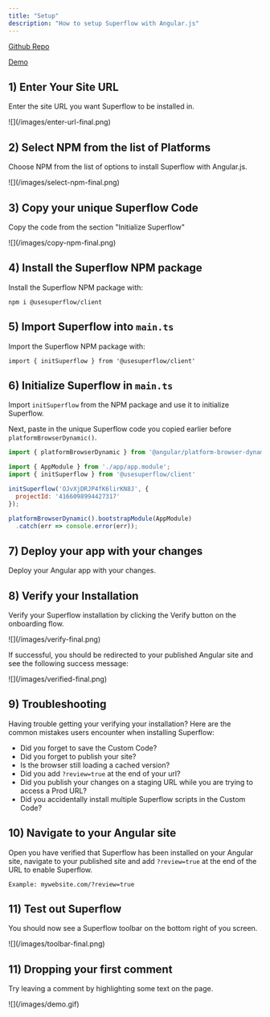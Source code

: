 ```yaml
---
title: "Setup"
description: "How to setup Superflow with Angular.js"
---
```


[Github Repo](https://github.com/benjvelt/superflow-angular)

[Demo](https://superflow-angular.vercel.app/?review=true)


## 1) Enter Your Site URL

Enter the site URL you want Superflow to be installed in.

<Frame>
![](/images/enter-url-final.png)
</Frame>

## 2) Select NPM from the list of Platforms

Choose NPM from the list of options to install Superflow with Angular.js.

<Frame>
![](/images/select-npm-final.png)
</Frame>

## 3) Copy your unique Superflow Code

Copy the code from the section "Initialize Superflow"

<Frame>
![](/images/copy-npm-final.png)
</Frame>


## 4) Install the Superflow NPM package

Install the Superflow NPM package with:

```
npm i @usesuperflow/client
```

## 5) Import Superflow into `main.ts`

Import the Superflow NPM package with:

```
import { initSuperflow } from '@usesuperflow/client'
```

## 6) Initialize Superflow in `main.ts`

Import `initSuperflow` from the NPM package and use it to initialize Superflow.

Next, paste in the unique Superflow code you copied earlier before `platformBrowserDynamic()`.


```js
import { platformBrowserDynamic } from '@angular/platform-browser-dynamic';

import { AppModule } from './app/app.module';
import { initSuperflow } from '@usesuperflow/client'

initSuperflow('OJvXjDRJP4fK6lirKN8J', {
  projectId: '4166098994427317'
});

platformBrowserDynamic().bootstrapModule(AppModule)
  .catch(err => console.error(err));

```

## 7) Deploy your app with your changes

Deploy your Angular app with your changes.


## 8) Verify your Installation

Verify your Superflow installation by clicking the Verify button on the onboarding flow.

<Frame>
![](/images/verify-final.png)
</Frame>

If successful, you should be redirected to your published Angular site and see the following success message:

<Frame>
![](/images/verified-final.png)
</Frame>

## 9) Troubleshooting

Having trouble getting your verifying your installation? Here are the common mistakes users encounter when installing Superflow:

 - Did you forget to save the Custom Code?
 - Did you forget to publish your site?
 - Is the browser still loading a cached version?
 - Did you add `?review=true` at the end of your url?
 - Did you publish your changes on a staging URL while you are trying to access a Prod URL?
 - Did you accidentally install multiple Superflow scripts in the Custom Code?


## 10) Navigate to your Angular site 

Open you have verified that Superflow has been installed on your Angular site, navigate to your published site and add `?review=true` at the end of the URL to enable Superflow. 

`Example: mywebsite.com/?review=true`


## 11) Test out Superflow

You should now see a Superflow toolbar on the bottom right of you screen.

<Frame>
![](/images/toolbar-final.png)
</Frame>



## 11) Dropping your first comment
Try leaving a comment by highlighting some text on the page.

<Frame>
![](/images/demo.gif)
</Frame>
